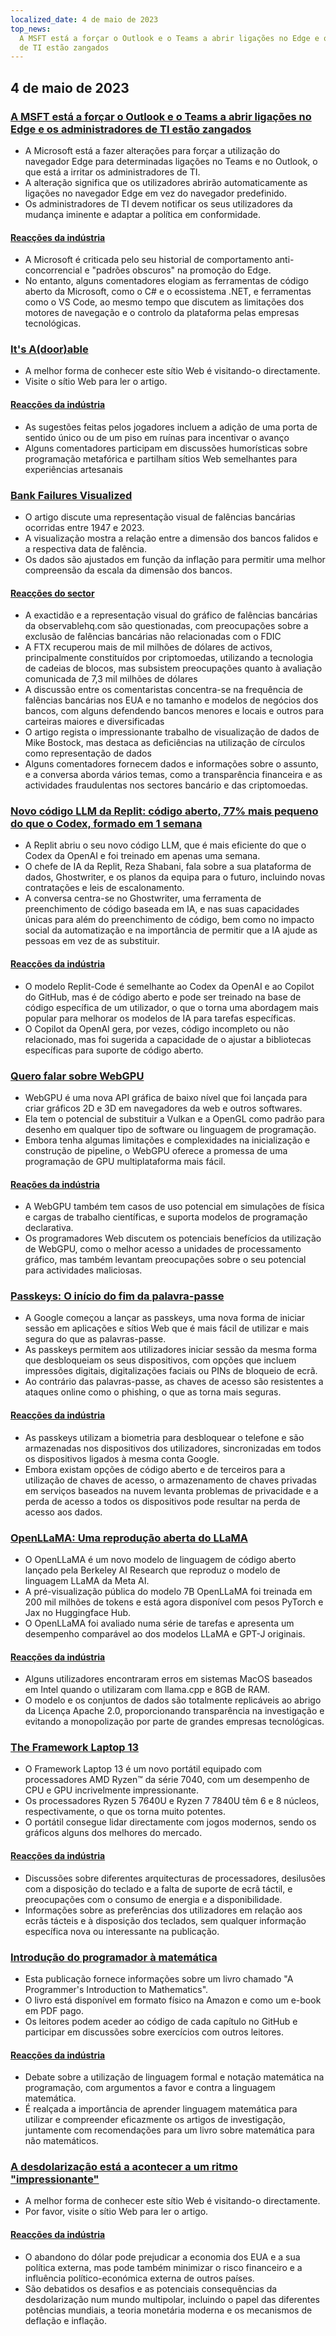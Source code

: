 ```yaml
---
localized_date: 4 de maio de 2023
top_news:
  A MSFT está a forçar o Outlook e o Teams a abrir ligações no Edge e os administradores
  de TI estão zangados
---
```




<CallToAction />

<Steps>

## 4 de maio de 2023

### [A MSFT está a forçar o Outlook e o Teams a abrir ligações no Edge e os administradores de TI estão zangados](https://www.theverge.com/2023/5/3/23709297/microsoft-edge-force-outlook-teams-web-links-open)

- A Microsoft está a fazer alterações para forçar a utilização do navegador Edge para determinadas ligações no Teams e no Outlook, o que está a irritar os administradores de TI.
- A alteração significa que os utilizadores abrirão automaticamente as ligações no navegador Edge em vez do navegador predefinido.
- Os administradores de TI devem notificar os seus utilizadores da mudança iminente e adaptar a política em conformidade.

#### [Reacções da indústria](http://news.ycombinator.com/item?id=35800158)

- A Microsoft é criticada pelo seu historial de comportamento anti-concorrencial e "padrões obscuros" na promoção do Edge.
- No entanto, alguns comentadores elogiam as ferramentas de código aberto da Microsoft, como o C# e o ecossistema .NET, e ferramentas como o VS Code, ao mesmo tempo que discutem as limitações dos motores de navegação e o controlo da plataforma pelas empresas tecnológicas.

### [It's A(door)able](https://ncase.me/door/)

- A melhor forma de conhecer este sítio Web é visitando-o directamente.
- Visite o sítio Web para ler o artigo.

#### [Reacções da indústria](http://news.ycombinator.com/item?id=35800492)

- As sugestões feitas pelos jogadores incluem a adição de uma porta de sentido único ou de um piso em ruínas para incentivar o avanço
- Alguns comentadores participam em discussões humorísticas sobre programação metafórica e partilham sítios Web semelhantes para experiências artesanais

### [Bank Failures Visualized](https://observablehq.com/@mbostock/bank-failures)

- O artigo discute uma representação visual de falências bancárias ocorridas entre 1947 e 2023.
- A visualização mostra a relação entre a dimensão dos bancos falidos e a respectiva data de falência.
- Os dados são ajustados em função da inflação para permitir uma melhor compreensão da escala da dimensão dos bancos.

#### [Reacções do sector](http://news.ycombinator.com/item?id=35795975)

- A exactidão e a representação visual do gráfico de falências bancárias da observablehq.com são questionadas, com preocupações sobre a exclusão de falências bancárias não relacionadas com o FDIC
- A FTX recuperou mais de mil milhões de dólares de activos, principalmente constituídos por criptomoedas, utilizando a tecnologia de cadeias de blocos, mas subsistem preocupações quanto à avaliação comunicada de 7,3 mil milhões de dólares
- A discussão entre os comentaristas concentra-se na frequência de falências bancárias nos EUA e no tamanho e modelos de negócios dos bancos, com alguns defendendo bancos menores e locais e outros para carteiras maiores e diversificadas
- O artigo regista o impressionante trabalho de visualização de dados de Mike Bostock, mas destaca as deficiências na utilização de círculos como representação de dados
- Alguns comentadores fornecem dados e informações sobre o assunto, e a conversa aborda vários temas, como a transparência financeira e as actividades fraudulentas nos sectores bancário e das criptomoedas.

### [Novo código LLM da Replit: código aberto, 77% mais pequeno do que o Codex, formado em 1 semana](https://www.latent.space/p/reza-shabani#details)

- A Replit abriu o seu novo código LLM, que é mais eficiente do que o Codex da OpenAI e foi treinado em apenas uma semana.
- O chefe de IA da Replit, Reza Shabani, fala sobre a sua plataforma de dados, Ghostwriter, e os planos da equipa para o futuro, incluindo novas contratações e leis de escalonamento.
- A conversa centra-se no Ghostwriter, uma ferramenta de preenchimento de código baseada em IA, e nas suas capacidades únicas para além do preenchimento de código, bem como no impacto social da automatização e na importância de permitir que a IA ajude as pessoas em vez de as substituir.

#### [Reacções da indústria](http://news.ycombinator.com/item?id=35803435)

- O modelo Replit-Code é semelhante ao Codex da OpenAI e ao Copilot do GitHub, mas é de código aberto e pode ser treinado na base de código específica de um utilizador, o que o torna uma abordagem mais popular para melhorar os modelos de IA para tarefas específicas.
- O Copilot da OpenAI gera, por vezes, código incompleto ou não relacionado, mas foi sugerida a capacidade de o ajustar a bibliotecas específicas para suporte de código aberto.

### [Quero falar sobre WebGPU](https://cohost.org/mcc/post/1406157-i-want-to-talk-about-webgpu)

- WebGPU é uma nova API gráfica de baixo nível que foi lançada para criar gráficos 2D e 3D em navegadores da web e outros softwares.
- Ela tem o potencial de substituir a Vulkan e a OpenGL como padrão para desenho em qualquer tipo de software ou linguagem de programação.
- Embora tenha algumas limitações e complexidades na inicialização e construção de pipeline, o WebGPU oferece a promessa de uma programação de GPU multiplataforma mais fácil.

#### [Reações da indústria](http://news.ycombinator.com/item?id=35800988)

- A WebGPU também tem casos de uso potencial em simulações de física e cargas de trabalho científicas, e suporta modelos de programação declarativa.
- Os programadores Web discutem os potenciais benefícios da utilização de WebGPU, como o melhor acesso a unidades de processamento gráfico, mas também levantam preocupações sobre o seu potencial para actividades maliciosas.

### [Passkeys: O início do fim da palavra-passe](https://blog.google/technology/safety-security/the-beginning-of-the-end-of-the-password/)

- A Google começou a lançar as passkeys, uma nova forma de iniciar sessão em aplicações e sítios Web que é mais fácil de utilizar e mais segura do que as palavras-passe.
- As passkeys permitem aos utilizadores iniciar sessão da mesma forma que desbloqueiam os seus dispositivos, com opções que incluem impressões digitais, digitalizações faciais ou PINs de bloqueio de ecrã.
- Ao contrário das palavras-passe, as chaves de acesso são resistentes a ataques online como o phishing, o que as torna mais seguras.

#### [Reacções da indústria](http://news.ycombinator.com/item?id=35801392)

- As passkeys utilizam a biometria para desbloquear o telefone e são armazenadas nos dispositivos dos utilizadores, sincronizadas em todos os dispositivos ligados à mesma conta Google.
- Embora existam opções de código aberto e de terceiros para a utilização de chaves de acesso, o armazenamento de chaves privadas em serviços baseados na nuvem levanta problemas de privacidade e a perda de acesso a todos os dispositivos pode resultar na perda de acesso aos dados.

### [OpenLLaMA: Uma reprodução aberta do LLaMA](https://github.com/openlm-research/open_llama)

- O OpenLLaMA é um novo modelo de linguagem de código aberto lançado pela Berkeley AI Research que reproduz o modelo de linguagem LLaMA da Meta AI.
- A pré-visualização pública do modelo 7B OpenLLaMA foi treinada em 200 mil milhões de tokens e está agora disponível com pesos PyTorch e Jax no Huggingface Hub.
- O OpenLLaMA foi avaliado numa série de tarefas e apresenta um desempenho comparável ao dos modelos LLaMA e GPT-J originais.

#### [Reacções da indústria](http://news.ycombinator.com/item?id=35798888)

- Alguns utilizadores encontraram erros em sistemas MacOS baseados em Intel quando o utilizaram com llama.cpp e 8GB de RAM.
- O modelo e os conjuntos de dados são totalmente replicáveis ao abrigo da Licença Apache 2.0, proporcionando transparência na investigação e evitando a monopolização por parte de grandes empresas tecnológicas.

### [The Framework Laptop 13](https://frame.work/blog/announcing-the-framework-laptop-13-powered-by-amd-ryzen)

- O Framework Laptop 13 é um novo portátil equipado com processadores AMD Ryzen™ da série 7040, com um desempenho de CPU e GPU incrivelmente impressionante.
- Os processadores Ryzen 5 7640U e Ryzen 7 7840U têm 6 e 8 núcleos, respectivamente, o que os torna muito potentes.
- O portátil consegue lidar directamente com jogos modernos, sendo os gráficos alguns dos melhores do mercado.

#### [Reacções da indústria](http://news.ycombinator.com/item?id=35802210)

- Discussões sobre diferentes arquitecturas de processadores, desilusões com a disposição do teclado e a falta de suporte de ecrã táctil, e preocupações com o consumo de energia e a disponibilidade.
- Informações sobre as preferências dos utilizadores em relação aos ecrãs tácteis e à disposição dos teclados, sem qualquer informação específica nova ou interessante na publicação.

### [Introdução do programador à matemática](https://pimbook.org)

- Esta publicação fornece informações sobre um livro chamado "A Programmer's Introduction to Mathematics".
- O livro está disponível em formato físico na Amazon e como um e-book em PDF pago.
- Os leitores podem aceder ao código de cada capítulo no GitHub e participar em discussões sobre exercícios com outros leitores.

#### [Reacções da indústria](http://news.ycombinator.com/item?id=35800136)

- Debate sobre a utilização de linguagem formal e notação matemática na programação, com argumentos a favor e contra a linguagem matemática.
- É realçada a importância de aprender linguagem matemática para utilizar e compreender eficazmente os artigos de investigação, juntamente com recomendações para um livro sobre matemática para não matemáticos.

### [A desdolarização está a acontecer a um ritmo "impressionante"](https://www.bloomberg.com/news/articles/2023-04-18/de-dollarization-is-happening-at-a-stunning-pace-jen-says)

- A melhor forma de conhecer este sítio Web é visitando-o directamente.
- Por favor, visite o sítio Web para ler o artigo.

#### [Reacções da indústria](http://news.ycombinator.com/item?id=35796915)

- O abandono do dólar pode prejudicar a economia dos EUA e a sua política externa, mas pode também minimizar o risco financeiro e a influência político-económica externa de outros países.
- São debatidos os desafios e as potenciais consequências da desdolarização num mundo multipolar, incluindo o papel das diferentes potências mundiais, a teoria monetária moderna e os mecanismos de deflação e inflação.

</Steps>
